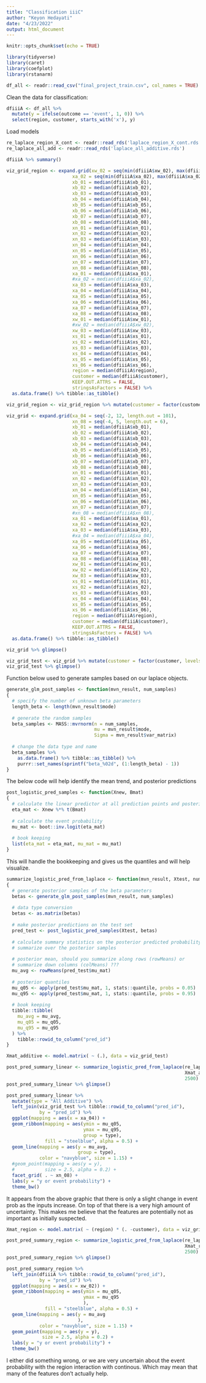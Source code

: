 ```yaml
---
title: "Classification iiiC"
author: "Keyon Hedayati"
date: "4/23/2022"
output: html_document
---
```


```r
knitr::opts_chunk$set(echo = TRUE)
```

```r
library(tidyverse)
library(caret)
library(coefplot)
library(rstanarm)


```


```r
df_all <- readr::read_csv("final_project_train.csv", col_names = TRUE)
```

Clean the data for classification:

```r
dfiiiA <- df_all %>% 
  mutate(y = ifelse(outcome == 'event', 1, 0)) %>% 
  select(region, customer, starts_with('x'), y)

```


Load models

```r

re_laplace_region_X_cont <- readr::read_rds('laplace_region_X_cont.rds')
re_laplace_all_add <- readr::read_rds('laplace_all_additive.rds')

```


```r
dfiiiA %>% summary()
```


```r


viz_grid_region <- expand.grid(xw_02 = seq(min(dfiiiA$xw_02), max(dfiiiA$xw_02), length.out = 101),
                        xa_02 = seq(min(dfiiiA$xa_02), max(dfiiiA$xa_02), length.out = 5),
                        xb_01 = median(dfiiiA$xb_01),
                        xb_02 = median(dfiiiA$xb_02),
                        xb_03 = median(dfiiiA$xb_03),
                        xb_04 = median(dfiiiA$xb_04),
                        xb_05 = median(dfiiiA$xb_05),
                        xb_06 = median(dfiiiA$xb_06),
                        xb_07 = median(dfiiiA$xb_07),
                        xb_08 = median(dfiiiA$xb_08),
                        xn_01 = median(dfiiiA$xn_01),
                        xn_02 = median(dfiiiA$xn_02),
                        xn_03 = median(dfiiiA$xn_03),
                        xn_04 = median(dfiiiA$xn_04),
                        xn_05 = median(dfiiiA$xn_05),
                        xn_06 = median(dfiiiA$xn_06),
                        xn_07 = median(dfiiiA$xn_07),
                        xn_08 = median(dfiiiA$xn_08),
                        xa_01 = median(dfiiiA$xa_01),
                        #xa_02 = median(dfiiiA$xa_02),
                        xa_03 = median(dfiiiA$xa_03),
                        xa_04 = median(dfiiiA$xa_04),
                        xa_05 = median(dfiiiA$xa_05),
                        xa_06 = median(dfiiiA$xa_06),
                        xa_07 = median(dfiiiA$xa_07),
                        xa_08 = median(dfiiiA$xa_08),
                        xw_01 = median(dfiiiA$xw_01),
                        #xw_02 = median(dfiiiA$xw_02),
                        xw_03 = median(dfiiiA$xw_03),
                        xs_01 = median(dfiiiA$xs_01),
                        xs_02 = median(dfiiiA$xs_02),
                        xs_03 = median(dfiiiA$xs_03),
                        xs_04 = median(dfiiiA$xs_04),
                        xs_05 = median(dfiiiA$xs_05),
                        xs_06 = median(dfiiiA$xs_06),
                        region = median(dfiiiA$region),
                        customer = median(dfiiiA$customer),
                        KEEP.OUT.ATTRS = FALSE,
                        stringsAsFactors = FALSE) %>% 
  as.data.frame() %>% tibble::as_tibble()

viz_grid_region <- viz_grid_region %>% mutate(customer = factor(customer, levels=unique(dfiiiA$customer)), region = factor(region, levels=unique(dfiiiA$region)))

```



```r


viz_grid <- expand.grid(xa_04 = seq(-2, 12, length.out = 101),
                        xn_08 = seq(-4, 5, length.out = 6),
                        xb_01 = median(dfiiiA$xb_01),
                        xb_02 = median(dfiiiA$xb_02),
                        xb_03 = median(dfiiiA$xb_03),
                        xb_04 = median(dfiiiA$xb_04),
                        xb_05 = median(dfiiiA$xb_05),
                        xb_06 = median(dfiiiA$xb_06),
                        xb_07 = median(dfiiiA$xb_07),
                        xb_08 = median(dfiiiA$xb_08),
                        xn_01 = median(dfiiiA$xn_01),
                        xn_02 = median(dfiiiA$xn_02),
                        xn_03 = median(dfiiiA$xn_03),
                        xn_04 = median(dfiiiA$xn_04),
                        xn_05 = median(dfiiiA$xn_05),
                        xn_06 = median(dfiiiA$xn_06),
                        xn_07 = median(dfiiiA$xn_07),
                        #xn_08 = median(dfiiiA$xn_08),
                        xa_01 = median(dfiiiA$xa_01),
                        xa_02 = median(dfiiiA$xa_02),
                        xa_03 = median(dfiiiA$xa_03),
                        #xa_04 = median(dfiiiA$xa_04),
                        xa_05 = median(dfiiiA$xa_05),
                        xa_06 = median(dfiiiA$xa_06),
                        xa_07 = median(dfiiiA$xa_07),
                        xa_08 = median(dfiiiA$xa_08),
                        xw_01 = median(dfiiiA$xw_01),
                        xw_02 = median(dfiiiA$xw_02),
                        xw_03 = median(dfiiiA$xw_03),
                        xs_01 = median(dfiiiA$xs_01),
                        xs_02 = median(dfiiiA$xs_02),
                        xs_03 = median(dfiiiA$xs_03),
                        xs_04 = median(dfiiiA$xs_04),
                        xs_05 = median(dfiiiA$xs_05),
                        xs_06 = median(dfiiiA$xs_06),
                        region = median(dfiiiA$region),
                        customer = median(dfiiiA$customer),
                        KEEP.OUT.ATTRS = FALSE,
                        stringsAsFactors = FALSE) %>% 
  as.data.frame() %>% tibble::as_tibble()

viz_grid %>% glimpse()
```


```r
viz_grid_test <- viz_grid %>% mutate(customer = factor(customer, levels=unique(dfiiiA$customer)), region = factor(region, levels=unique(dfiiiA$region)))
viz_grid_test %>% glimpse()
```


Function below used to generate samples based on our laplace objects.

```r
generate_glm_post_samples <- function(mvn_result, num_samples)
{
  # specify the number of unknown beta parameters
  length_beta <- length(mvn_result$mode)
  
  # generate the random samples
  beta_samples <- MASS::mvrnorm(n = num_samples, 
                                mu = mvn_result$mode, 
                                Sigma = mvn_result$var_matrix)
  
  # change the data type and name
  beta_samples %>% 
    as.data.frame() %>% tibble::as_tibble() %>% 
    purrr::set_names(sprintf("beta_%02d", (1:length_beta) - 1))
}
```

The below code will help identify the mean trend, and posterior predictions

```r

post_logistic_pred_samples <- function(Xnew, Bmat)
{
  # calculate the linear predictor at all prediction points and posterior samples
  eta_mat <- Xnew %*% t(Bmat)
  
  # calculate the event probability
  mu_mat <- boot::inv.logit(eta_mat)
  
  # book keeping
  list(eta_mat = eta_mat, mu_mat = mu_mat)
}

```


This will handle the bookkeeping and gives us the quantiles and will help visualize.

```r

summarize_logistic_pred_from_laplace <- function(mvn_result, Xtest, num_samples)
{
  # generate posterior samples of the beta parameters
  betas <- generate_glm_post_samples(mvn_result, num_samples)
  
  # data type conversion
  betas <- as.matrix(betas)
  
  # make posterior predictions on the test set
  pred_test <- post_logistic_pred_samples(Xtest, betas)
  
  # calculate summary statistics on the posterior predicted probability
  # summarize over the posterior samples
  
  # posterior mean, should you summarize along rows (rowMeans) or 
  # summarize down columns (colMeans) ???
  mu_avg <- rowMeans(pred_test$mu_mat)
  
  # posterior quantiles
  mu_q05 <- apply(pred_test$mu_mat, 1, stats::quantile, probs = 0.05)
  mu_q95 <- apply(pred_test$mu_mat, 1, stats::quantile, probs = 0.95)
  
  # book keeping
  tibble::tibble(
    mu_avg = mu_avg,
    mu_q05 = mu_q05,
    mu_q95 = mu_q95
  ) %>% 
    tibble::rowid_to_column("pred_id")
}
```


```r

Xmat_additive <- model.matrix( ~ (.), data = viz_grid_test)

```


```r

post_pred_summary_linear <- summarize_logistic_pred_from_laplace(re_laplace_all_add, 
                                                                 Xmat_additive, 
                                                                 2500)
post_pred_summary_linear %>% glimpse()
```


```r
post_pred_summary_linear %>% 
  mutate(type = "All Additive") %>% 
  left_join(viz_grid_test %>% tibble::rowid_to_column("pred_id"),
            by = "pred_id") %>% 
  ggplot(mapping = aes(x = xa_04)) +
  geom_ribbon(mapping = aes(ymin = mu_q05,
                            ymax = mu_q95,
                            group = type),
              fill = "steelblue", alpha = 0.5) +
  geom_line(mapping = aes(y = mu_avg,
                          group = type),
            color = "navyblue", size = 1.15) +
  #geom_point(mapping = aes(y = y),
  #           size = 2.5, alpha = 0.2) +
  facet_grid( . ~ xn_08) +
  labs(y = "y or event probability") +
  theme_bw()
```

It appears from the above graphic that there is only a slight change in event prob as the inputs increase. On top of that there is a very high amount of uncertainty. This makes me believe that the features are potentially not as important as initially suspected.

```r

Xmat_region <- model.matrix( ~ (region) * (. -customer), data = viz_grid_region)

```


```r

post_pred_summary_region <- summarize_logistic_pred_from_laplace(re_laplace_region_X_cont, 
                                                                 Xmat_region, 
                                                                 2500)
post_pred_summary_region %>% glimpse()
```


```r
post_pred_summary_region %>% 
  left_join(dfiiiA %>% tibble::rowid_to_column("pred_id"),
            by = "pred_id") %>% 
  ggplot(mapping = aes(x = xw_02)) +
  geom_ribbon(mapping = aes(ymin = mu_q05,
                            ymax = mu_q95
                            ),
              fill = "steelblue", alpha = 0.5) +
  geom_line(mapping = aes(y = mu_avg
                          ),
            color = "navyblue", size = 1.15) +
  geom_point(mapping = aes(y = y),
             size = 2.5, alpha = 0.2) +
  labs(y = "y or event probability") +
  theme_bw()
```

I either did something wrong, or we are very uncertain about the event probability with the region interaction with continous. Which may mean that many of the features don't actually help.